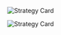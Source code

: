 

<Row>

<Column colMd={2} colLg={2} noGutterMdLeft>
    <ArticleCard
      title="Mission"
      color="dark"
      href="/mission"
      actionIcon="arrowRight"
      >

![Strategy Card](../images/mission.jpg)

  </ArticleCard>
</Column>


<Column colMd={2} colLg={2} noGutterMdLeft>
    <ArticleCard
      title="Tools"
      color="dark"
      href="/tools"
      actionIcon="arrowRight"
      >

![Strategy Card](../images/tools.jpg)

  </ArticleCard>

</Column>

</Row>
